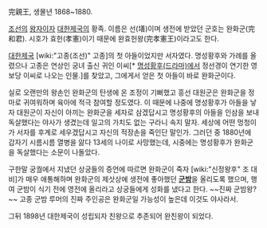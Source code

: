 完親王, 생몰년 1868~1880.

[[조선]]의 [[왕자]]이자 [[대한제국]]의 황족. 이름은 선(墡)이며 생전에 받았던 군호는 완화군(完和君). 시호가 효헌(孝憲)이기 때문에 완효헌왕(完孝憲王)이라고도 한다.

[[대한제국]] [wiki:"고종(조선)" 고종]의 첫 아들이었지만 서자였다. 명성황후와 가례를 올렸으나 고종은 연상인 궁녀 출신 귀인 이씨[* [[명성황후(드라마)]]에서 정선경이 연기한 영보당 이씨로 나오는 인물.]를 찾았고, 그에게서 얻은 첫 아들이 바로 완화군이다. 

실로 오랜만의 왕손인 완화군의 탄생에 온 조정이 기뻐했고 흥선 대원군은 완화군을 정마로 귀여워하며 육아에 적극 참여할 정도였다. 이 때문에 나중에 명성황후가 아들을 낳자 대원군이 자신이 아끼는 완화군을 세자로 삼겠답시고 명성황후의 아들을 인삼을 보내 독살했다는 야사가 생겼는데 일고의 가치도 없는 구라니 속지 말자. 세상에 어떤 멍청이가 서자를 후계로 세우겠답시고 자신의 적장손을 죽인단 말인가. 그러던 중 1880년에 갑자기 시름시름 열병을 앓다 13세의 나이로 사망했는데, 시중에는 명성황후가 완화군을 독살했다는 소문이 나돌았다.

구한말 궁궐에서 지냈던 상궁들의 증언에 따르면 완화군이 죽자 [wiki:"신정왕후" 조 대비]가 매우 애통해하며 완화군의 제삿상에 생전에 좋아했던 '''[[군밤]]'''을 올리도록 했으며, 행여 군밤이 식기 전에 영전에 올리라고 상궁들에게 성화를 냈다고 한다. ~~진짜 군밤왕?~~ 고종 군밤 루머의 진짜 주인공은 완화군일 가능성이 높은데 이것도 야사라서.

그뒤 1898년 대한제국이 성립되자 친왕으로 추존되어 완친왕이 되었다.
